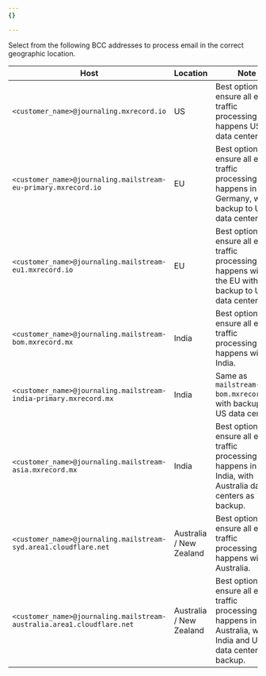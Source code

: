 ```yaml
---
{}

---
```


Select from the following BCC addresses to process email in the correct geographic location.

| Host                                        | Location                | Note                                                                                                               |
| ---------------------------------------------------------------------- | ----------------------- | ------------------------------------------------------------------------------------------------------------------ |
| `<customer_name>@journaling.mxrecord.io`                               | US                      | Best option to ensure all email traffic processing happens US data centers.                                        |
| `<customer_name>@journaling.mailstream-eu-primary.mxrecord.io`         | EU                      | Best option to ensure all email traffic processing happens in Germany, with backup to US data centers.           |
| `<customer_name>@journaling.mailstream-eu1.mxrecord.io`                | EU                      | Best option to ensure all email traffic processing happens within the EU without backup to US data centers.      |
| `<customer_name>@journaling.mailstream-bom.mxrecord.mx`                | India                   | Best option to ensure all email traffic processing happens within India.                                           |
| `<customer_name>@journaling.mailstream-india-primary.mxrecord.mx`      | India                   | Same as `mailstream-bom.mxrecord.mx`, with backup to US data centers.                                            |
| `<customer_name>@journaling.mailstream-asia.mxrecord.mx`               | India                   | Best option to ensure all email traffic processing happens in India, with Australia data centers as backup.                                                            |
| `<customer_name>@journaling.mailstream-syd.area1.cloudflare.net`       | Australia / New Zealand | Best option to ensure all email traffic processing happens within Australia.                                       |
| `<customer_name>@journaling.mailstream-australia.area1.cloudflare.net` | Australia / New Zealand | Best option to ensure all email traffic processing happens in Australia, with India and US data centers as backup. |
